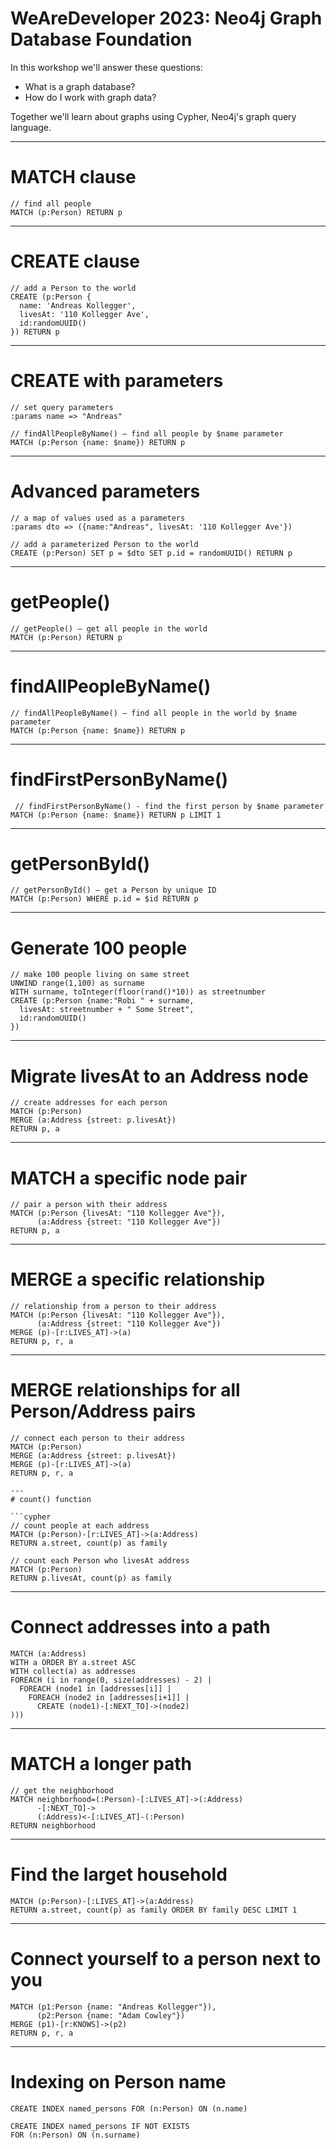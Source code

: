 # WeAreDeveloper 2023: Neo4j Graph Database Foundation

In this workshop we'll answer these questions:

- What is a graph database?
- How do I work with graph data?

Together we'll learn about graphs using Cypher, Neo4j's graph query language.

---
# MATCH clause

```cypher
// find all people
MATCH (p:Person) RETURN p
```

---

# CREATE clause

```cypher
// add a Person to the world
CREATE (p:Person {
  name: 'Andreas Kollegger',
  livesAt: '110 Kollegger Ave',
  id:randomUUID()
}) RETURN p
```

---

# CREATE with parameters

```cypher
// set query parameters
:params name => "Andreas"
```
  
```cypher
// findAllPeopleByName() – find all people by $name parameter
MATCH (p:Person {name: $name}) RETURN p
```

---

# Advanced parameters

```cypher
// a map of values used as a parameters
:params dto => ({name:"Andreas", livesAt: '110 Kollegger Ave'})
```

```cypher
// add a parameterized Person to the world
CREATE (p:Person) SET p = $dto SET p.id = randomUUID() RETURN p
```

---
# getPeople() 

```cypher
// getPeople() – get all people in the world
MATCH (p:Person) RETURN p
```

---
# findAllPeopleByName()

```cypher
// findAllPeopleByName() – find all people in the world by $name parameter
MATCH (p:Person {name: $name}) RETURN p
```

---
# findFirstPersonByName()

```cypher
 // findFirstPersonByName() - find the first person by $name parameter
MATCH (p:Person {name: $name}) RETURN p LIMIT 1
```

---
# getPersonById()

```cypher
// getPersonById() – get a Person by unique ID
MATCH (p:Person) WHERE p.id = $id RETURN p
```

---
# Generate 100 people
```cypher
// make 100 people living on same street
UNWIND range(1,100) as surname
WITH surname, toInteger(floor(rand()*10)) as streetnumber
CREATE (p:Person {name:"Robi " + surname, 
  livesAt: streetnumber + " Some Street", 
  id:randomUUID()
})
```

---
# Migrate livesAt to an Address node

```cypher
// create addresses for each person
MATCH (p:Person)
MERGE (a:Address {street: p.livesAt})
RETURN p, a
```
---
# MATCH a specific node pair

```cypher
// pair a person with their address
MATCH (p:Person {livesAt: "110 Kollegger Ave"}),
      (a:Address {street: "110 Kollegger Ave"})
RETURN p, a
```

---
# MERGE a specific relationship

```cypher
// relationship from a person to their address
MATCH (p:Person {livesAt: "110 Kollegger Ave"}),
      (a:Address {street: "110 Kollegger Ave"})
MERGE (p)-[r:LIVES_AT]->(a)
RETURN p, r, a
```

---
# MERGE relationships for all Person/Address pairs

```cypher
// connect each person to their address
MATCH (p:Person)
MERGE (a:Address {street: p.livesAt})
MERGE (p)-[r:LIVES_AT]->(a)
RETURN p, r, a

---
# count() function

```cypher
// count people at each address
MATCH (p:Person)-[r:LIVES_AT]->(a:Address)
RETURN a.street, count(p) as family
```

```cypher
// count each Person who livesAt address
MATCH (p:Person)
RETURN p.livesAt, count(p) as family
```

---
# Connect addresses into a path

```cypher
MATCH (a:Address)
WITH a ORDER BY a.street ASC
WITH collect(a) as addresses
FOREACH (i in range(0, size(addresses) - 2) |
  FOREACH (node1 in [addresses[i]] |
    FOREACH (node2 in [addresses[i+1]] |
      CREATE (node1)-[:NEXT_TO]->(node2)
)))
```

---
# MATCH a longer path

```cypher
// get the neighborhood
MATCH neighborhood=(:Person)-[:LIVES_AT]->(:Address)
      -[:NEXT_TO]->
      (:Address)<-[:LIVES_AT]-(:Person)
RETURN neighborhood
```

---
# Find the larget household

```cypher
MATCH (p:Person)-[:LIVES_AT]->(a:Address)
RETURN a.street, count(p) as family ORDER BY family DESC LIMIT 1
```
---
# Connect yourself to a person next to you

```cypher
MATCH (p1:Person {name: "Andreas Kollegger"}),
      (p2:Person {name: "Adam Cowley"})
MERGE (p1)-[r:KNOWS]->(p2)
RETURN p, r, a
```

---
# Indexing on Person name

```cypher
CREATE INDEX named_persons FOR (n:Person) ON (n.name)
```

```cypher
CREATE INDEX named_persons IF NOT EXISTS
FOR (n:Person) ON (n.surname)
```